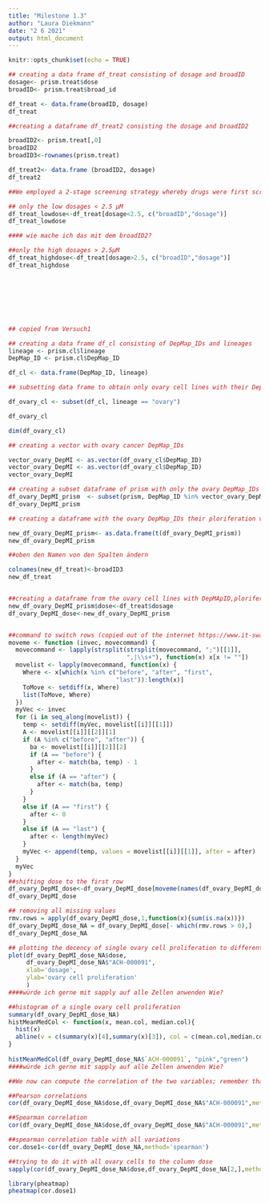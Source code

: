 ```yaml
---
title: "Milestone 1.3"
author: "Laura Diekmann"
date: "2 6 2021"
output: html_document
---
```


```r
knitr::opts_chunk$set(echo = TRUE)
```

```r
## creating a data frame df_treat consisting of dosage and broadID
dosage<- prism.treat$dose
broadID<- prism.treat$broad_id

df_treat <- data.frame(broadID, dosage)
df_treat
```

```r
##creating a dataframe df_treat2 consisting the dosage and broadID2

broadID2<- prism.treat[,0]
broadID2
broadID3<-rownames(prism.treat)

df_treat2<- data.frame (broadID2, dosage)
df_treat2


```

```r
##We employed a 2-stage screening strategy whereby drugs were first screened in triplicate at a single dose (2.5 μM). 1,448 screening positives were then re-screened in triplicate in an 8-point dose-response ranging from 10 μM to 600 pM

## only the low dosages < 2.5 μM
df_treat_lowdose<-df_treat[dosage<2.5, c("broadID","dosage")]
df_treat_lowdose

#### wie mache ich das mit dem broadID2?

##only the high dosages > 2.5μM
df_treat_highdose<-df_treat[dosage>2.5, c("broadID","dosage")]
df_treat_highdose









```


```r
## copied from Versuch1

## creating a data frame df_cl consisting of DepMap_IDs and lineages
lineage <- prism.cl$lineage
DepMap_ID <- prism.cl$DepMap_ID 

df_cl <- data.frame(DepMap_ID, lineage)

## subsetting data frame to obtain only ovary cell lines with their DepMap_IDs

df_ovary_cl <- subset(df_cl, lineage == "ovary")

df_ovary_cl

dim(df_ovary_cl)

## creating a vector with ovary cancer DepMap_IDs 

vector_ovary_DepMI <- as.vector(df_ovary_cl$DepMap_ID)
vector_ovary_DepMI <- as.vector(df_ovary_cl$DepMap_ID)
vector_ovary_DepMI

## creating a subset dataframe of prism with only the ovary DepMap_IDs and their proliferation values   
df_ovary_DepMI_prism  <- subset(prism, DepMap_ID %in% vector_ovary_DepMI)
df_ovary_DepMI_prism


```
```r
## creating a dataframe with the ovary DepMap_IDs their ploriferation values and the dose

new_df_ovary_DepMI_prism<- as.data.frame(t(df_ovary_DepMI_prism))
new_df_ovary_DepMI_prism

##oben den Namen von den Spalten ändern

colnames(new_df_treat)<-broadID3
new_df_treat


##creating a dataframe from the ovary cell lines with DepMApID,ploriferation values, broad ID und dose
new_df_ovary_DepMI_prism$dose<-df_treat$dosage
df_ovary_DepMI_dose<-new_df_ovary_DepMI_prism


##command to switch rows (copied out of the internet https://www.it-swarm.com.de/de/r/verschieben-von-spalten-innerhalb-eines-data.frame-ohne-erneutes-eingeben/969073031/)
moveme <- function (invec, movecommand) {
  movecommand <- lapply(strsplit(strsplit(movecommand, ";")[[1]], 
                                 ",|\\s+"), function(x) x[x != ""])
  movelist <- lapply(movecommand, function(x) {
    Where <- x[which(x %in% c("before", "after", "first", 
                              "last")):length(x)]
    ToMove <- setdiff(x, Where)
    list(ToMove, Where)
  })
  myVec <- invec
  for (i in seq_along(movelist)) {
    temp <- setdiff(myVec, movelist[[i]][[1]])
    A <- movelist[[i]][[2]][1]
    if (A %in% c("before", "after")) {
      ba <- movelist[[i]][[2]][2]
      if (A == "before") {
        after <- match(ba, temp) - 1
      }
      else if (A == "after") {
        after <- match(ba, temp)
      }
    }
    else if (A == "first") {
      after <- 0
    }
    else if (A == "last") {
      after <- length(myVec)
    }
    myVec <- append(temp, values = movelist[[i]][[1]], after = after)
  }
  myVec
}
##shifting dose to the first row
df_ovary_DepMI_dose<-df_ovary_DepMI_dose[moveme(names(df_ovary_DepMI_dose), "dose first")]
df_ovary_DepMI_dose


```

```r
## removing all missing values
rmv.rows = apply(df_ovary_DepMI_dose,1,function(x){sum(is.na(x))})
df_ovary_DepMI_dose_NA = df_ovary_DepMI_dose[- which(rmv.rows > 0),]
df_ovary_DepMI_dose_NA

## plotting the decency of single ovary cell proliferation to different doses
plot(df_ovary_DepMI_dose_NA$dose,
     df_ovary_DepMI_dose_NA$"ACH-000091",
     xlab='dosage',
     ylab='ovary cell proliferation'
     )
####würde ich gerne mit sapply auf alle Zellen anwenden Wie?

```
```r
##histogram of a single ovary cell proliferation
summary(df_ovary_DepMI_dose_NA)
histMeanMedCol <- function(x, mean.col, median.col){
  hist(x)
  abline(v = c(summary(x)[4],summary(x)[3]), col = c(mean.col,median.col))
}
  
histMeanMedCol(df_ovary_DepMI_dose_NA$`ACH-000091`, "pink","green")
####würde ich gerne mit sapply auf alle Zellen anwenden Wie?
```

```r

##We now can compute the correlation of the two variables; remember that we can compute the **Pearson correlation** or the **Spearman correlation**

##Pearson correlations
cor(df_ovary_DepMI_dose_NA$dose,df_ovary_DepMI_dose_NA$"ACH-000091",method='pearson')

##Spearman correlation
cor(df_ovary_DepMI_dose_NA$dose,df_ovary_DepMI_dose_NA$"ACH-000091",method='spearman')

##spearman correlation table with all variations
cor.dose1<-cor(df_ovary_DepMI_dose_NA,method='spearman')

##trying to do it with all ovary cells to the column dose
sapply(cor(df_ovary_DepMI_dose_NA$dose,df_ovary_DepMI_dose_NA[2,],method = "spearman"))
```
```r
library(pheatmap)
pheatmap(cor.dose1)
```

